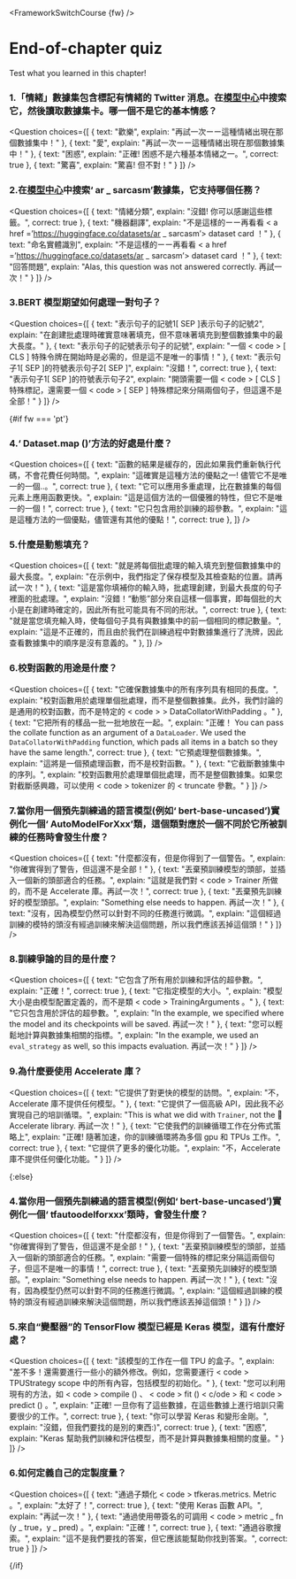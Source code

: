 <FrameworkSwitchCourse {fw} />

<!-- DISABLE-FRONTMATTER-SECTIONS -->

# End-of-chapter quiz

<CourseFloatingBanner
    chapter={3}
    classNames="absolute z-10 right-0 top-0"
/>

Test what you learned in this chapter!

### 1.「情緒」數據集包含標記有情緒的 Twitter 消息。在[模型中心](https://huggingface.co/datasets)中搜索它，然後讀取數據集卡。哪一個不是它的基本情感？
<Question
	choices={[
		{
			text: "歡樂",
			explain: "再試一次ーー這種情緒出現在那個數據集中！"
		},
		{
			text: "愛",
			explain: "再試一次ーー這種情緒出現在那個數據集中！"
		},
		{
			text: "困惑",
			explain: "正確! 困惑不是六種基本情緒之一。",
            correct: true
		},
        {
			text: "驚喜",
			explain: "驚喜! 但不對！"
		}
	]}
/>

### 2.在[模型中心](https://huggingface.co/datasets)中搜索‘ ar _ sarcasm’數據集，它支持哪個任務？
<Question
	choices={[
		{
			text: "情緒分類",
			explain: "沒錯! 你可以感謝這些標籤。",
            correct: true
		},
		{
			text: "機器翻譯",
			explain: "不是這樣的ーー再看看 < a href =’https://huggingface.co/datasets/ar _ sarcasm’> dataset card </a > ！"
		},
		{
			text: "命名實體識別",
			explain: "不是這樣的ーー再看看 < a href =’https://huggingface.co/datasets/ar _ sarcasm’> dataset card </a > ！"
		},
        {
			text: "回答問題",
			explain: "Alas, this question was not answered correctly. 再試一次！"
		}
	]}
/>

### 3.BERT 模型期望如何處理一對句子？
<Question
	choices={[
		{
			text: "表示句子的記號1[ SEP ]表示句子的記號2",
			explain: "在創建批處理時確實意味著填充，但不意味著填充到整個數據集中的最大長度。"
		},
		{
			text: "表示句子的記號表示句子的記號",
			explain: "一個 < code > [ CLS ] </code > 特殊令牌在開始時是必需的，但是這不是唯一的事情！"
		},
		{
			text: "表示句子1[ SEP ]的符號表示句子2[ SEP ]",
			explain: "沒錯！",
            correct: true
		},
        {
			text: "表示句子1[ SEP ]的符號表示句子2",
			explain: "開頭需要一個 < code > [ CLS ] </code > 特殊標記，還需要一個 < code > [ SEP ] </code > 特殊標記來分隔兩個句子，但這還不是全部！"
		}
	]}
/>

{#if fw === 'pt'}
### 4.‘ Dataset.map ()’方法的好處是什麼？
<Question
	choices={[
		{
			text: "函數的結果是緩存的，因此如果我們重新執行代碼，不會花費任何時間。",
			explain: "這確實是這種方法的優點之一! 儘管它不是唯一的一個..。",
            correct: true
		},
		{
			text: "它可以應用多重處理，比在數據集的每個元素上應用函數更快。",
			explain: "這是這個方法的一個優雅的特性，但它不是唯一的一個！",
            correct: true
		},
		{
			text: "它只包含用於訓練的超參數。",
			explain: "這是這種方法的一個優點，儘管還有其他的優點！",
            correct: true
		},
	]}
/>

### 5.什麼是動態填充？
<Question
	choices={[
		{
			text: "就是將每個批處理的輸入填充到整個數據集中的最大長度。",
			explain: "在示例中，我們指定了保存模型及其檢查點的位置。請再試一次！"
		},
		{
			text: "這是當你填補你的輸入時，批處理創建，到最大長度的句子裡面的批處理。",
			explain: "沒錯！“動態”部分來自這樣一個事實，即每個批的大小是在創建時確定的，因此所有批可能具有不同的形狀。",
            correct: true
		},
		{
			text: "就是當您填充輸入時，使每個句子具有與數據集中的前一個相同的標記數量。",
			explain: "這是不正確的，而且由於我們在訓練過程中對數據集進行了洗牌，因此查看數據集中的順序是沒有意義的。"
		},
	]}
/>

### 6.校對函數的用途是什麼？
<Question
	choices={[
		{
			text: "它確保數據集中的所有序列具有相同的長度。",
			explain: "校對函數用於處理單個批處理，而不是整個數據集。此外，我們討論的是通用的校對函數，而不是特定的 < code > > DataCollatorWithPadding </code > 。"
		},
		{
			text: "它把所有的樣品一批一批地放在一起。",
			explain: "正確！ You can pass the collate function as an argument of a <code>DataLoader</code>. We used the <code>DataCollatorWithPadding</code> function, which pads all items in a batch so they have the same length.",
            correct: true
		},
		{
			text: "它預處理整個數據集。",
			explain: "這將是一個預處理函數，而不是校對函數。"
		},
        {
			text: "它截斷數據集中的序列。",
			explain: "校對函數用於處理單個批處理，而不是整個數據集。如果您對截斷感興趣，可以使用 < code > tokenizer </code > 的 < truncate </code > 參數。"
		}
	]}
/>

### 7.當你用一個預先訓練過的語言模型(例如‘ bert-base-uncased’)實例化一個‘ AutoModelForXxx’類，這個類對應於一個不同於它所被訓練的任務時會發生什麼？
<Question
	choices={[
		{
			text: "什麼都沒有，但是你得到了一個警告。",
			explain: "你確實得到了警告，但這還不是全部！"
		},
		{
			text: "丟棄預訓練模型的頭部，並插入一個新的頭部適合的任務。",
			explain: "這就是我們對 < code > Trainer </code > 所做的，而不是 Accelerate 庫。再試一次！",
            correct: true
		},
		{
			text: "丟棄預先訓練好的模型頭部。",
			explain: "Something else needs to happen. 再試一次！"
		},
        {
			text: "沒有，因為模型仍然可以針對不同的任務進行微調。",
			explain: "這個經過訓練的模特的頭沒有經過訓練來解決這個問題，所以我們應該丟掉這個頭！"
		}
	]}
/>

### 8.訓練爭論的目的是什麼？
<Question
	choices={[
		{
			text: "它包含了所有用於訓練和評估的超參數。",
			explain: "正確！",
            correct: true
		},
		{
			text: "它指定模型的大小。",
			explain: "模型大小是由模型配置定義的，而不是類 < code > TrainingArguments </code > 。"
		},
		{
			text: "它只包含用於評估的超參數。",
			explain: "In the example, we specified where the model and its checkpoints will be saved. 再試一次！"
		},
        {
			text: "您可以輕鬆地計算與數據集相關的指標。",
			explain: "In the example, we used an <code>eval_strategy</code> as well, so this impacts evaluation. 再試一次！"
		}
	]}
/>

### 9.為什麼要使用 Accelerate 庫？
<Question
	choices={[
		{
			text: "它提供了對更快的模型的訪問。",
			explain: "不，Accelerate 庫不提供任何模型。"
		},
		{
			text: "它提供了一個高級 API，因此我不必實現自己的培訓循環。",
			explain: "This is what we did with <code>Trainer</code>, not the 🤗 Accelerate library. 再試一次！"
		},
		{
			text: "它使我們的訓練循環工作在分佈式策略上",
			explain: "正確! 隨著加速，你的訓練循環將為多個 gpu 和 TPUs 工作。",
            correct: true
		},
        {
			text: "它提供了更多的優化功能。",
			explain: "不，Accelerate 庫不提供任何優化功能。"
		}
	]}
/>

{:else}
### 4.當你用一個預先訓練過的語言模型(例如‘ bert-base-uncased’)實例化一個‘ tfautoodelforxxx’類時，會發生什麼？
<Question
	choices={[
		{
			text: "什麼都沒有，但是你得到了一個警告。",
			explain: "你確實得到了警告，但這還不是全部！"
		},
		{
			text: "丟棄預訓練模型的頭部，並插入一個新的頭部適合的任務。",
			explain: "需要一個特殊的標記來分隔這兩個句子，但這不是唯一的事情！",
            correct: true
		},
		{
			text: "丟棄預先訓練好的模型頭部。",
			explain: "Something else needs to happen. 再試一次！"
		},
        {
			text: "沒有，因為模型仍然可以針對不同的任務進行微調。",
			explain: "這個經過訓練的模特的頭沒有經過訓練來解決這個問題，所以我們應該丟掉這個頭！"
		}
	]}
/>

### 5.來自“變壓器”的 TensorFlow 模型已經是 Keras 模型，這有什麼好處？
<Question
	choices={[
		{
			text: "該模型的工作在一個 TPU 的盒子。",
			explain: "差不多！還需要進行一些小的額外修改。例如，您需要運行 < code > TPUStrategy </code > scope 中的所有內容，包括模型的初始化。"
		},
		{
			text: "您可以利用現有的方法，如 < code > compile () </code > 、 < code > fit () < c/ode > 和 < code > predict () </code > 。",
			explain: "正確! 一旦你有了這些數據，在這些數據上進行培訓只需要很少的工作。",
            correct: true
		},
		{
			text: "你可以學習 Keras 和變形金剛。",
			explain: "沒錯，但我們要找的是別的東西:)",
			correct: true
		},
        {
			text: "困惑",
			explain: "Keras 幫助我們訓練和評估模型，而不是計算與數據集相關的度量。"
		}
	]}
/>

### 6.如何定義自己的定製度量？
<Question
	choices={[
		{
			text: "通過子類化 < code > tfkeras.metrics. Metric </code > 。",
			explain: "太好了！",
			correct: true
		},
		{
			text: "使用 Keras 函數 API。",
			explain: "再試一次！"
		},
		{
			text: "通過使用帶簽名的可調用 < code > metric _ fn (y _ true，y _ pred) </code > 。",
			explain: "正確！",
			correct: true
		},
        {
			text: "通過谷歌搜索。",
			explain: "這不是我們要找的答案，但它應該能幫助你找到答案。",
			correct: true
		}
	]}
/>

{/if}